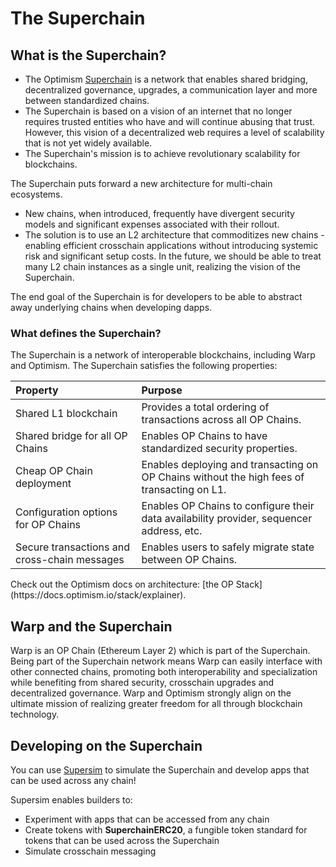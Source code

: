 
# The Superchain

## What is the Superchain?

- The Optimism [Superchain](https://docs.optimism.io/stack/explainer#superchain-overview) is a network that enables shared bridging, decentralized governance, upgrades, a communication layer and more between standardized chains.
- The Superchain is based on a vision of an internet that no longer requires trusted entities who have and will continue abusing that trust. However, this vision of a decentralized web requires a level of scalability that is not yet widely available.
- The Superchain's mission is to achieve revolutionary scalability for blockchains.

The Superchain puts forward a new architecture for multi-chain ecosystems.
- New chains, when introduced, frequently have divergent security models and significant expenses associated with their rollout.
- The solution is to use an L2 architecture that commoditizes new chains - enabling efficient crosschain applications without introducing systemic risk and significant setup costs. In the future, we should be able to treat many L2 chain instances as a single unit, realizing the vision of the Superchain.

<Callout type="info" emoji="ℹ️">
The end goal of the Superchain is for developers to be able to abstract away underlying chains when developing dapps.
</Callout>

### What defines the Superchain?

The Superchain is a network of interoperable blockchains, including Warp and Optimism. The Superchain satisfies the following properties:

| Property                                     | Purpose                                                                                    |
| :------------------------------------------- | :----------------------------------------------------------------------------------------- |
| Shared L1 blockchain                         | Provides a total ordering of transactions across all OP Chains.                            |
| Shared bridge for all OP Chains              | Enables OP Chains to have standardized security properties.                                |
| Cheap OP Chain deployment                    | Enables deploying and transacting on OP Chains without the high fees of transacting on L1. |
| Configuration options for OP Chains          | Enables OP Chains to configure their data availability provider, sequencer address, etc.   |
| Secure transactions and cross-chain messages | Enables users to safely migrate state between OP Chains.                                   |

<Callout type="info" emoji="ℹ️">
Check out the Optimism docs on architecture: [the OP Stack](https://docs.optimism.io/stack/explainer).
</Callout>

## Warp and the Superchain

Warp is an OP Chain (Ethereum Layer 2) which is part of the Superchain. Being part of the Superchain network means Warp can easily interface with other connected chains, promoting both interoperability and specialization while benefiting from shared security, crosschain upgrades and decentralized governance. Warp and Optimism strongly align on the ultimate mission of realizing greater freedom for all through blockchain technology.

## Developing on the Superchain

You can use [Supersim](https://github.com/ethereum-optimism/supersim) to simulate the Superchain and develop apps that can be used across any chain!

Supersim enables builders to:

* Experiment with apps that can be accessed from any chain
* Create tokens with **SuperchainERC20**, a fungible token standard for tokens that can be used across the Superchain
* Simulate crosschain messaging
